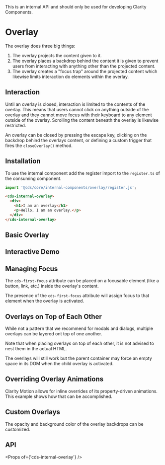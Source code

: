 
<Meta title="Internal/APIs/Overlay/Getting Started" />

<cds-alert-group status="danger" cds-layout="m-b:lg">
  <cds-alert>This is an internal API and should only be used for developing Clarity Components.</cds-alert>
</cds-alert-group>

# Overlay

The overlay does three big things:

1. The overlay projects the content given to it.
2. The overlay places a backdrop behind the content it is given to prevent users from interacting with anything other than the projected content.
3. The overlay creates a "focus trap" around the projected content which likewise limits interaction do elements within the overlay.

## Interaction

Until an overlay is closed, interaction is limited to the contents of the overlay. This means that users cannot click on anything outside of the overlay and they cannot move focus with their keyboard to any element outside of the overlay. Scrolling the content beneath the overlay is likewise restricted.

An overlay can be closed by pressing the escape key, clicking on the backdrop behind the overlays content, or defining a custom trigger that fires the `closeOverlay()` method.

## Installation

To use the internal component add the register import to the `register.ts` of
the consuming component.

```typescript
import '@cds/core/internal-components/overlay/register.js';
```

```html
<cds-internal-overlay>
  <div>
    <h1>I am an overlay</h1>
    <p>Hello, I am an overlay.</p>
  </div>
</cds-internal-overlay>
```

## Basic Overlay

<Preview>
  <Story id="internal-apis-overlay-stories--basic" />
</Preview>

## Interactive Demo

<Preview>
  <Story id="internal-apis-overlay-stories--interactive" />
</Preview>

## Managing Focus

The `cds-first-focus` attribute can be placed on a focusable element (like a button, link, etc.) inside the overlay's content.

The presence of the `cds-first-focus` attribute will assign focus to that element when the overlay is activated.

<Preview>
  <Story id="internal-apis-overlay-stories--first-focus" />
</Preview>

## Overlays on Top of Each Other

While not a pattern that we recommend for modals and dialogs, multiple overlays can be layered ont top of one another.

Note that when placing overlays on top of each other, it is not advised to nest them in the actual HTML.

The overlays will still work but the parent container may force an empty space in its DOM when the child overlay is activated.

<Preview>
  <Story id="internal-apis-overlay-stories--multiple" />
</Preview>

## Overriding Overlay Animations

Clarity Motion allows for inline overrides of its property-driven animations. This example shows how that can be accomplished.

<Preview>
  <Story id="internal-apis-overlay-stories--override-animation" />
</Preview>

## Custom Overlays

The opacity and background color of the overlay backdrops can be customized.

<Preview>
  <Story id="internal-apis-overlay-stories--custom" />
</Preview>

## API

<Props of={'cds-internal-overlay'} />
